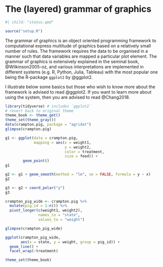 # The (layered) grammar of graphics {#sec-ggplot}

```r
#| child: "status.qmd"
```

```r
source("setup.R")
```

The grammar of graphics is an object oriented programming framework to computational express multitude of graphics based on a relatively small number of rules. The framework requires the data to be organised in a manner such that data variables are mapped a particular plot element. The grammar of graphics is extensively explained in the seminal book, @Wilkinson2005-oz, and various interpretations are implemented in different systems (e.g. R, Python, Julia, Tableau) with the most popular one being the R-package `ggplot2` by @ggplot2. 

I illustrate below some basics but those who wish to know more about the framework is advised to read @ggplot2. If you want to learn more about using the system, then you are advised to read @Chang2018.

```r
library(tidyverse) # includes `ggplot2`
# revert back to original theme 
theme_book <- theme_get()
theme_set(theme_gray())
data(crampton.pig, package = "agridat")
glimpse(crampton.pig)
```

```r
g1 <- ggplot(data = crampton.pig,
             mapping = aes(x = weight1,
                           y = weight2,
                           color = treatment,
                           size = feed)) +
        geom_point()
g1
```


```r
g2 <- g1 + geom_smooth(method = "lm", se = FALSE, formula = y ~ x)
g2
```

```r
g3 <- g2 + coord_polar("y")
g3
```

```r
crampton_pig_wide <- crampton.pig %>% 
  mutate(pig_id = 1:n()) %>% 
  pivot_longer(c(weight1, weight2), 
               names_to = "state",
               values_to = "weight")

glimpse(crampton_pig_wide)
```
```r
ggplot(crampton_pig_wide, 
       aes(x = state, y = weight, group = pig_id)) +
  geom_line() +
  facet_wrap(~treatment)
```


```r
theme_set(theme_book)
```

